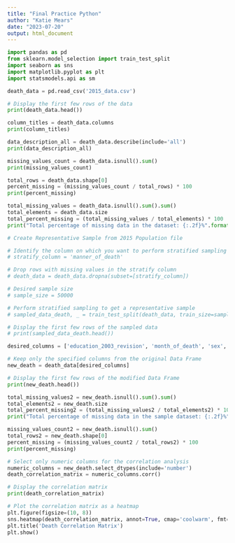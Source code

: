 ---
title: "Final Practice Python"
author: "Katie Mears"
date: "2023-07-20"
output: html_document
---


```{python}
import pandas as pd
from sklearn.model_selection import train_test_split
import seaborn as sns
import matplotlib.pyplot as plt
import statsmodels.api as sm
```

```{python}

death_data = pd.read_csv('2015_data.csv')

# Display the first few rows of the data
print(death_data.head())
```

```{python}
column_titles = death_data.columns
print(column_titles)
```
```{python}
data_description_all = death_data.describe(include='all')
print(data_description_all)
```
```{python}
missing_values_count = death_data.isnull().sum()
print(missing_values_count)
```

```{python}
total_rows = death_data.shape[0]
percent_missing = (missing_values_count / total_rows) * 100
print(percent_missing)
```

```{python}
total_missing_values = death_data.isnull().sum().sum()
total_elements = death_data.size
total_percent_missing = (total_missing_values / total_elements) * 100
print("Total percentage of missing data in the dataset: {:.2f}%".format(total_percent_missing))
```



```{python}
# Create Representative Sample from 2015 Population file 

# Identify the column on which you want to perform stratified sampling
# stratify_column = 'manner_of_death' 

# Drop rows with missing values in the stratify column
# death_data = death_data.dropna(subset=[stratify_column])

# Desired sample size
# sample_size = 50000

# Perform stratified sampling to get a representative sample
# sampled_data_death, _ = train_test_split(death_data, train_size=sample_size, stratify=death_data[stratify_column])

# Display the first few rows of the sampled data
# print(sampled_data_death.head())

```


```{python}
desired_columns = ['education_2003_revision', 'month_of_death', 'sex', 'place_of_death_and_decedents_status', 'marital_status', 'day_of_week_of_death', 'injury_at_work', 'manner_of_death', 'method_of_disposition', 'autopsy', 'activity_code', 'place_of_injury_for_causes_w00_y34_except_y06_and_y07_', 'icd_code_10th_revision', '358_cause_recode', '113_cause_recode', '39_cause_recode', 'race','detail_age']

# Keep only the specified columns from the original Data Frame 
new_death = death_data[desired_columns]

# Display the first few rows of the modified Data Frame
print(new_death.head())

```

```{python}
total_missing_values2 = new_death.isnull().sum().sum()
total_elements2 = new_death.size
total_percent_missing2 = (total_missing_values2 / total_elements2) * 100
print("Total percentage of missing data in the sample dataset: {:.2f}%".format(total_percent_missing2))
```

```{python}
missing_values_count2 = new_death.isnull().sum()
total_rows2 = new_death.shape[0]
percent_missing = (missing_values_count2 / total_rows2) * 100
print(percent_missing)
```



```{python}
# Select only numeric columns for the correlation analysis
numeric_columns = new_death.select_dtypes(include='number')
death_correlation_matrix = numeric_columns.corr()

# Display the correlation matrix
print(death_correlation_matrix)
```


```{python}
# Plot the correlation matrix as a heatmap
plt.figure(figsize=(10, 8))
sns.heatmap(death_correlation_matrix, annot=True, cmap='coolwarm', fmt='.2f', linewidths=0.5)
plt.title('Death Correlation Matrix')
plt.show()
```



